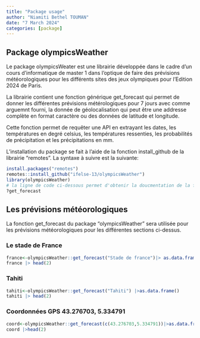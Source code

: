 ```yaml
---
title: "Package usage"
author: "Niamiti Bethel TOUMAN"
date: "7 March 2024"
categories: [package]
---
```


## Package olympicsWeather

Le package olympicsWeater est une librairie développée dans le cadre d'un cours d'informatique de master 1 dans l'optique de faire des prévisions météorologiques pour les différents sites des jeux olympiques pour l'Edition 2024 de Paris.

La librairie contient une fonction générique get_forecast qui permet de donner les différentes prévisions métérologiques pour 7 jours avec comme arguemnt fourni, la donnée de géolocalisation qui peut être une addresse complète en format caractère ou des données de latitude et longitude.

Cette fonction permet de requêter une API en extrayant les dates, les températures en degré celsius, les températures ressenties, les probabilités de précipitation et les précipitations en mm.

L'installation du package se fait à l'aide de la fonction install_github de la librairie "remotes". La syntaxe à suivre est la suivante:

```r
install.packages("remotes")  
remotes::install_github("ifelse-13/olympicsWeather")
library(olympicsWeather) 
# la ligne de code ci-dessous permet d'obtenir la doucmentation de la fonction get_forecast 
?get_forecast
```

## Les prévisions météorologiques

La fonction get_forecast du package "olympicsWeather" sera utilisée pour les prévisions météorologiques pour les différentes sections ci-dessus.

### Le stade de France

```r
france<-olympicsWeather::get_forecast("Stade de france")|> as.data.frame() 
france |> head(2)
```

### Tahiti

```r
tahiti<-olympicsWeather::get_forecast("Tahiti") |>as.data.frame() 
tahiti |> head(2)

```

### Coordonnées GPS 43.276703, 5.334791

```r
coord<-olympicsWeather::get_forecast(c(43.276703,5.334791))|>as.data.frame()
coord |>head(2)
```
